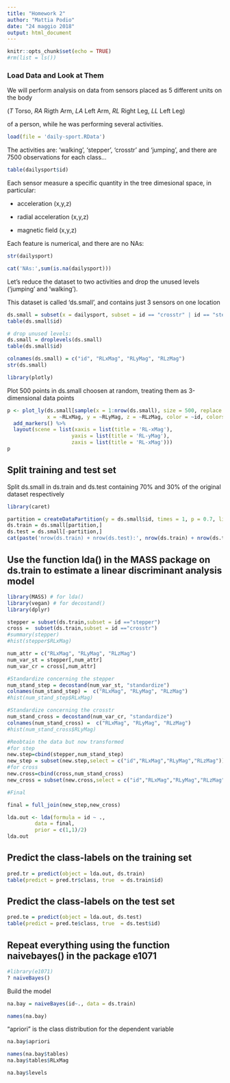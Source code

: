 ```yaml
---
title: "Homework 2"
author: "Mattia Podio"
date: "24 maggio 2018"
output: html_document
---
```


```r
knitr::opts_chunk$set(echo = TRUE)
#rm(list = ls())
```

### Load Data and Look at Them

We will perform analysis on data from sensors placed as 5 different units on the body 

(*T* Torso, 
*RA* Rigth Arm,
*LA* Left Arm,
*RL* Right Leg,
*LL* Left Leg) 

of a person, while he was performing several activities.

```r
load(file = 'daily-sport.RData')
```

The activities are: 'walking', 'stepper', 'crosstr' and 'jumping', and there are 7500 observations for each class...

```r
table(dailysport$id)
```

Each sensor measure a specific quantity in the tree dimesional space, in particular:

- acceleration (x,y,z)

- radial acceleration (x,y,z)

- magnetic field (x,y,z)

Each feature is numerical, and there are no NAs:

```r
str(dailysport)
```

```r
cat('NAs:',sum(is.na(dailysport)))
```

Let's reduce the dataset to two activities and drop the unused levels ('jumping' and 'walking').

This dataset is called 'ds.small', and contains just 3 sensors on one location
 
```r
ds.small = subset(x = dailysport, subset = id == "crosstr" | id == "stepper", select = c("id","RL-xMag","RL-yMag","RL-zMag"))
table(ds.small$id)

# drop unused levels:
ds.small = droplevels(ds.small)
table(ds.small$id)

colnames(ds.small) = c("id", "RLxMag", "RLyMag", "RLzMag")
str(ds.small)
```

```r
library(plotly)
```

Plot 500 points in ds.small choosen at random, treating them as 3-dimensional data points

```r
p <- plot_ly(ds.small[sample(x = 1:nrow(ds.small), size = 500, replace = F) ,], 
             x = ~RLxMag, y = ~RLyMag, z = ~RLzMag, color = ~id, colors = c('lightcoral', 'lightskyblue3')) %>%
  add_markers() %>%
  layout(scene = list(xaxis = list(title = 'RL-xMag'),
                     yaxis = list(title = 'RL-yMag'),
                     zaxis = list(title = 'RL-xMag')))
p
```

## Split training and test set

Split ds.small in ds.train and ds.test containing 70% and 30% of the original dataset respectively

```r
library(caret)
```

```r
partition = createDataPartition(y = ds.small$id, times = 1, p = 0.7, list = F)
ds.train = ds.small[partition,]
ds.test = ds.small[-partition,]
cat(paste('nrow(ds.train) + nrow(ds.test):', nrow(ds.train) + nrow(ds.test), '\nnrow(ds.small):', nrow(ds.small)))
```

## Use the function lda() in the MASS package on ds.train to estimate a linear discriminant analysis model

```r
library(MASS) # for lda()
library(vegan) # for decostand()
library(dplyr)
```

```r

stepper = subset(ds.train,subset = id =="stepper")
cross =  subset(ds.train,subset = id =="crosstr")
#summary(stepper)
#hist(stepper$RLxMag)

num_attr = c("RLxMag", "RLyMag", "RLzMag")
num_var_st = stepper[,num_attr]
num_var_cr = cross[,num_attr]

#Standardize concerning the stepper
num_stand_step = decostand(num_var_st, "standardize")
colnames(num_stand_step) =  c("RLxMag", "RLyMag", "RLzMag")
#hist(num_stand_step$RLxMag)

#Standardize concerning the crosstr
num_stand_cross = decostand(num_var_cr, "standardize")
colnames(num_stand_cross) =  c("RLxMag", "RLyMag", "RLzMag")
#hist(num_stand_cross$RLyMag)

#Reobtain the data but now transformed
#for step
new.step=cbind(stepper,num_stand_step)
new_step = subset(new.step,select = c("id","RLxMag","RLyMag","RLzMag"))
#for cross
new.cross=cbind(cross,num_stand_cross)
new_cross = subset(new.cross,select = c("id","RLxMag","RLyMag","RLzMag"))

#Final

final = full_join(new_step,new_cross)

lda.out <- lda(formula = id ~ ., 
         data = final, 
         prior = c(1,1)/2)
lda.out
```

## Predict the class-labels on the training set

```r
pred.tr = predict(object = lda.out, ds.train)
table(predict = pred.tr$class, true  = ds.train$id)
```

## Predict the class-labels on the test set

```r
pred.te = predict(object = lda.out, ds.test)
table(predict = pred.te$class, true  = ds.test$id)
```

## Repeat everything using the function naivebayes() in the package e1071

```r
#library(e1071)
? naiveBayes()
```

Build the model

```r
na.bay = naiveBayes(id~., data = ds.train)
```

```r
names(na.bay)
```

"apriori" is the class distribution for the dependent variable

```r
na.bay$apriori
```

```r
names(na.bay$tables)
na.bay$tables$RLxMag
```

```r
na.bay$levels
```

